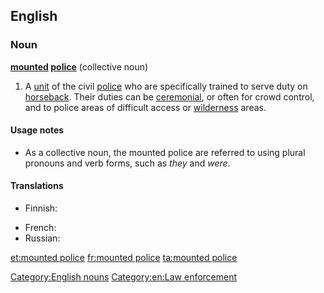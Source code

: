 ==English==
{{wikipedia}}

===Noun===
'''[[mounted]] [[police]]''' {{context|singularonly|lang=en}} (collective noun)

# A [[unit]] of the civil [[police]] who are specifically trained to serve duty on [[horseback#Adverb|horseback]]. Their duties can be [[ceremonial]], or often for crowd control, and to police areas of difficult access or [[wilderness]] areas.

====Usage notes====
* As a collective noun, the mounted police are referred to using plural pronouns and verb forms, such as ''they'' and ''were''.

====Translations====
{{trans-top|unit of the civil police}}
* Finnish: {{t+|fi|ratsupoliisi}}
{{trans-mid}}
* French: {{t+|fr|police montée|f}}
* Russian: {{t|ru|конная полиция|f|tr=kónnaja polícija|alt=ко́нная поли́ция}}
{{trans-bottom}}

[[Category:English nouns]]
[[Category:en:Law enforcement]]

[[et:mounted police]]
[[fr:mounted police]]
[[ta:mounted police]]
